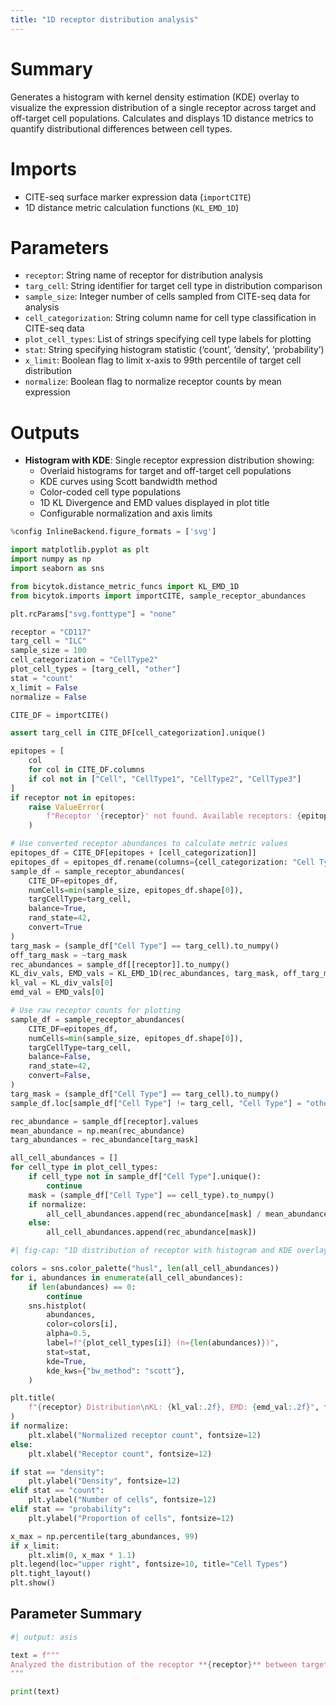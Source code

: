 ```yaml
---
title: "1D receptor distribution analysis"
---
```


# Summary
Generates a histogram with kernel density estimation (KDE) overlay to visualize the expression distribution of a single receptor across target and off-target cell populations. Calculates and displays 1D distance metrics to quantify distributional differences between cell types.

# Imports
- CITE-seq surface marker expression data (`importCITE`)
- 1D distance metric calculation functions (`KL_EMD_1D`)

# Parameters
- `receptor`: String name of receptor for distribution analysis
- `targ_cell`: String identifier for target cell type in distribution comparison
- `sample_size`: Integer number of cells sampled from CITE-seq data for analysis
- `cell_categorization`: String column name for cell type classification in CITE-seq data
- `plot_cell_types`: List of strings specifying cell type labels for plotting
- `stat`: String specifying histogram statistic ('count', 'density', 'probability')
- `x_limit`: Boolean flag to limit x-axis to 99th percentile of target cell distribution
- `normalize`: Boolean flag to normalize receptor counts by mean expression

# Outputs
- **Histogram with KDE**: Single receptor expression distribution showing:
  - Overlaid histograms for target and off-target cell populations
  - KDE curves using Scott bandwidth method
  - Color-coded cell type populations
  - 1D KL Divergence and EMD values displayed in plot title
  - Configurable normalization and axis limits

```python
%config InlineBackend.figure_formats = ['svg']

import matplotlib.pyplot as plt
import numpy as np
import seaborn as sns

from bicytok.distance_metric_funcs import KL_EMD_1D
from bicytok.imports import importCITE, sample_receptor_abundances

plt.rcParams["svg.fonttype"] = "none"

receptor = "CD117"
targ_cell = "ILC"
sample_size = 100
cell_categorization = "CellType2"
plot_cell_types = [targ_cell, "other"]
stat = "count"
x_limit = False
normalize = False

CITE_DF = importCITE()

assert targ_cell in CITE_DF[cell_categorization].unique()

epitopes = [
    col
    for col in CITE_DF.columns
    if col not in ["Cell", "CellType1", "CellType2", "CellType3"]
]
if receptor not in epitopes:
    raise ValueError(
        f"Receptor '{receptor}' not found. Available receptors: {epitopes}"
    )

# Use converted receptor abundances to calculate metric values
epitopes_df = CITE_DF[epitopes + [cell_categorization]]
epitopes_df = epitopes_df.rename(columns={cell_categorization: "Cell Type"})
sample_df = sample_receptor_abundances(
    CITE_DF=epitopes_df,
    numCells=min(sample_size, epitopes_df.shape[0]),
    targCellType=targ_cell,
    balance=True,
    rand_state=42,
    convert=True
)
targ_mask = (sample_df["Cell Type"] == targ_cell).to_numpy()
off_targ_mask = ~targ_mask
rec_abundances = sample_df[[receptor]].to_numpy()
KL_div_vals, EMD_vals = KL_EMD_1D(rec_abundances, targ_mask, off_targ_mask)
kl_val = KL_div_vals[0]
emd_val = EMD_vals[0]

# Use raw receptor counts for plotting
sample_df = sample_receptor_abundances(
    CITE_DF=epitopes_df,
    numCells=min(sample_size, epitopes_df.shape[0]),
    targCellType=targ_cell,
    balance=False,
    rand_state=42,
    convert=False,
)
targ_mask = (sample_df["Cell Type"] == targ_cell).to_numpy()
sample_df.loc[sample_df["Cell Type"] != targ_cell, "Cell Type"] = "other"

rec_abundance = sample_df[receptor].values
mean_abundance = np.mean(rec_abundance)
targ_abundances = rec_abundance[targ_mask]

all_cell_abundances = []
for cell_type in plot_cell_types:
    if cell_type not in sample_df["Cell Type"].unique():
        continue
    mask = (sample_df["Cell Type"] == cell_type).to_numpy()
    if normalize:
        all_cell_abundances.append(rec_abundance[mask] / mean_abundance)
    else:
        all_cell_abundances.append(rec_abundance[mask])
```

```python
#| fig-cap: "1D distribution of receptor with histogram and KDE overlay"

colors = sns.color_palette("husl", len(all_cell_abundances))
for i, abundances in enumerate(all_cell_abundances):
    if len(abundances) == 0:
        continue
    sns.histplot(
        abundances,
        color=colors[i],
        alpha=0.5,
        label=f"{plot_cell_types[i]} (n={len(abundances)})",
        stat=stat,
        kde=True,
        kde_kws={"bw_method": "scott"},
    )

plt.title(
    f"{receptor} Distribution\nKL: {kl_val:.2f}, EMD: {emd_val:.2f}", fontsize=14
)
if normalize:
    plt.xlabel("Normalized receptor count", fontsize=12)
else:
    plt.xlabel("Receptor count", fontsize=12)

if stat == "density":
    plt.ylabel("Density", fontsize=12)
elif stat == "count":
    plt.ylabel("Number of cells", fontsize=12)
elif stat == "probability":
    plt.ylabel("Proportion of cells", fontsize=12)

x_max = np.percentile(targ_abundances, 99)
if x_limit:
    plt.xlim(0, x_max * 1.1)
plt.legend(loc="upper right", fontsize=10, title="Cell Types")
plt.tight_layout()
plt.show()
```

## Parameter Summary
```python
#| output: asis

text = f"""
Analyzed the distribution of the receptor **{receptor}** between target cell type **{targ_cell}** and all other cell types. The analysis was performed on **{sample_size}** cells sampled from the CITE-seq dataset. The histogram statistic used was '**{stat}**' and the epitope counts were {'**normalized**' if normalize else '**not normalized**'} for comparison
"""

print(text)
```